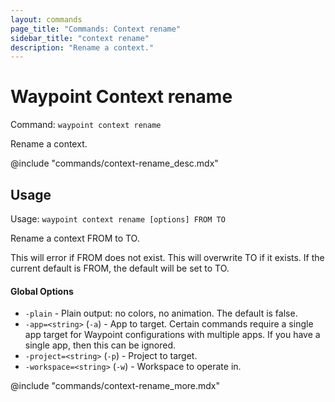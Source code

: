```yaml
---
layout: commands
page_title: "Commands: Context rename"
sidebar_title: "context rename"
description: "Rename a context."
---
```


# Waypoint Context rename

Command: `waypoint context rename`

Rename a context.

@include "commands/context-rename_desc.mdx"

## Usage

Usage: `waypoint context rename [options] FROM TO`


  Rename a context FROM to TO.

  This will error if FROM does not exist. This will overwrite TO if it
  exists. If the current default is FROM, the default will be set to TO.

#### Global Options

- `-plain` - Plain output: no colors, no animation. The default is false.
- `-app=<string>` (`-a`) - App to target. Certain commands require a single app target for Waypoint configurations with multiple apps. If you have a single app, then this can be ignored.
- `-project=<string>` (`-p`) - Project to target.
- `-workspace=<string>` (`-w`) - Workspace to operate in.

@include "commands/context-rename_more.mdx"
